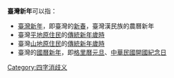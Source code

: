 
'''臺灣新年'''可以指：
* [[臺灣新年|臺灣新年]]，即臺灣的[[新春|新春]]，臺灣漢民族的農曆新年
* 臺灣[[平埔族|平地原住民]]的[[中華民國節日與歲時列表|傳統新年歲時]]
* 臺灣[[臺灣原住民|山地原住民]]的[[中華民國節日與歲時列表|傳統新年歲時]]
* 臺灣的[[元旦|國曆新年]]，即[[格里曆|格里曆]][[元旦|元旦]]、[[中華民國|中華民國]][[元旦|開國紀念日]]

{{disambig}}

[[Category:四字消歧义|Category:四字消歧义]]